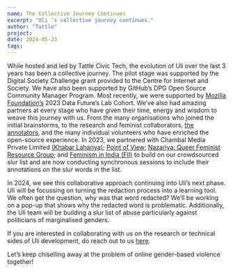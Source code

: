 ```yaml
---
name: The Collective Journey Continues
excerpt: "Uli ‘s collective journey continues."
author: "Tattle"
project: 
date: 2024-05-23
tags: 
---
```



<ContentPageShell>
  
While hosted and led by Tattle Civic Tech, the evolution of Uli over the last 3 years has been a collective journey. 
The pilot stage was supported by the Digital Society Challenge grant provided to the Centre for Internet and Society. We have also been supported by GitHub’s DPG Open Source Community Manager Program. Most recently, we were supported by [Mozilla Foundation’s](https://foundation.mozilla.org/en/blog/expanded-indian-language-data-set-mitigates-hate-speech-online-in-india-elsewhere/) 2023 Data Future’s Lab Cohort. 
We’ve also had amazing partners at every stage who have given their time, energy and wisdom to weave this journey with us. From the many organisations who joined the initial brainstorms, to the research and feminist collaborators, [the annotators](https://uli.tattle.co.in/team-2021/), and the many individual volunteers who have enriched the open-source experience. 
In 2023, we partnered with Chambal Media Private Limited [(Khabar Lahariya)](https://khabarlahariya.org/about-us/); [Point of View](https://pointofview.org/); [Nazariya: Queer Feminist Resource Group](https://thenazariyafoundation.org/); and [Feminism in India (FII)](https://feminisminindia.com/) to build on our crowdsourced slur list and are now conducting synchronous sessions to include their annotations on the slur words in the list.

In 2024, we see this collaborative approach continuing into Uli’s next phase. Uli will be focussing on turning the redaction process into a learning tool. We often get the question, why was that word redacted? We’ll be working on a pop-up that shows why the redacted word is problematic. 
Additionally, the Uli team will be building a slur list of abuse particularly against politicians of marginalised genders.

If you are interested in collaborating with us on the research or technical sides of Uli development, do reach out to us [here](kaustubha@tattle.co.in).

Let’s keep chiselling away at the problem of online gender-based violence together!

</ContentPageShell>
